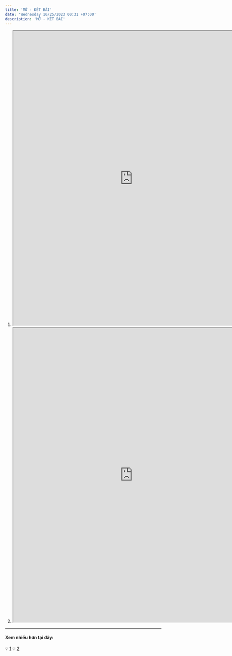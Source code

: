 ```yaml
---
title: 'MỞ - KẾT BÀI'
date: 'Wednesday 10/25/2023 00:31 +07:00'
description: 'MỞ - KẾT BÀI'
---
```


1. <iframe
      src="https://drive.google.com/file/d/1DXhJlSCZbp6Mwsoe2mNzZG--99I4Bzgh/preview"
      width="770"
      height="950"
      allow="autoplay"
   ></iframe>

2. <iframe
      src="https://drive.google.com/file/d/1muHegNbr8xrKO2-DmsOX0cOjblEDMzMf/preview"
      width="770"
      height="950"
      allow="autoplay"
   ></iframe>

---

#### **Xem nhiều hơn tại đây:**

:bulb: [1](https://drive.google.com/drive/folders/1AEPzoBMFCdpH8cZhmqfPlw9eb144medb?usp=share_link)
:bulb: [2](https://drive.google.com/drive/folders/1epifkNbC78fX4fbqCmxNlBGm3YF2sDBL?usp=share_link)
